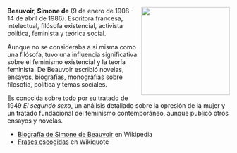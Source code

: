 <noinclude>{{header|1=Simone de Beauvoir}}</noinclude>

<a href="https://commons.wikimedia.org/wiki/File:Simone_de_Beauvoir2.png"><img src="../images/simone-beauvoir.png" width="200px" align="right" /></a>

'''Beauvoir, Simone de''' (9 de enero de 1908 - 14 de abril de 1986). Escritora francesa, intelectual, filósofa existencial, activista política, feminista y teórica social.

Aunque no se consideraba a sí misma como una filósofa, tuvo una influencia significativa sobre el feminismo existencial y la teoría feminista. De Beauvoir escribió novelas, ensayos, biografías, monografías sobre filosofía, política y temas sociales.

Es conocida sobre todo por su tratado de 1949 ''El segundo sexo'', un análisis detallado sobre la opresión de la mujer y un tratado fundacional del feminismo contemporáneo, aunque publicó otros ensayos y novelas.

<ul>
    <li><a href="https://es.wikipedia.org/wiki/Simone_de_Beauvoir">Biografía de Simone de Beauvoir</a> en Wikipedia</li>
    <li><a href="https://es.wikiquote.org/wiki/Simone_de_Beauvoir">Frases escogidas</a> en Wikiquote</li>
</ul>

{{clear}}

<noinclude>{{footer}}</noinclude>
